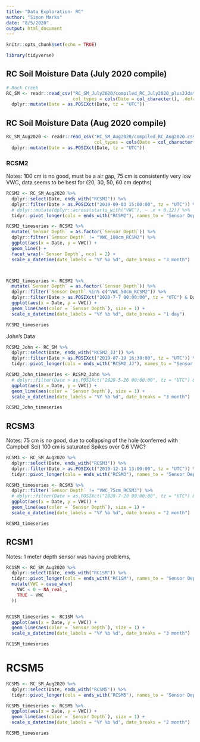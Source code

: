 ```yaml
---
title: "Data Exploration- RC"
author: "Simon Marks"
date: "8/5/2020"
output: html_document
---
```


```r
knitr::opts_chunk$set(echo = TRUE)
```

```r
library(tidyverse)
```

## RC Soil Moisture Data (July 2020 compile)

```r

# Rock Creek
RC_SM <- readr::read_csv("RC_SM_July2020/compiled_RC_July2020_plusJJdata.csv", 
                         col_types = cols(Date = col_character(), .default = col_double())) %>% 
  dplyr::mutate(Date = as.POSIXct(Date, tz = "UTC"))

```

## RC Soil Moisture Data (Aug 2020 compile)

```r
RC_SM_Aug2020 <- readr::read_csv("RC_SM_Aug2020/compiled_RC_Aug2020.csv", 
                                 col_types = cols(Date = col_character(), .default = col_double())) %>% 
  dplyr::mutate(Date = as.POSIXct(Date, tz = "UTC"))
```

### RCSM2

Notes: 100 cm is no good, must be a air gap, 75 cm is consistently very low VWC, data seems to be best for (20, 30, 50, 60 cm depths)

```r

RCSM2 <- RC_SM_Aug2020 %>% 
  dplyr::select(Date, ends_with("RCSM2")) %>% 
  dplyr::filter(Date > as.POSIXct("2019-09-03 15:00:00", tz = "UTC")) %>%
  # dplyr::mutate(dplyr::across(starts_with("VWC"), ~ .x + 0.12)) %>% 
  tidyr::pivot_longer(cols = ends_with("RCSM2"), names_to = "Sensor Depth", values_to = "VWC")

RCSM2_timeseries <- RCSM2 %>% 
  mutate(`Sensor Depth` = as.factor(`Sensor Depth`)) %>% 
  dplyr::filter(`Sensor Depth` != "VWC_100cm_RCSM2") %>%
  ggplot(aes(x = Date, y = VWC)) + 
  geom_line() + 
  facet_wrap(~`Sensor Depth`, ncol = 2) +
  scale_x_datetime(date_labels = "%Y %b %d", date_breaks = "3 month")



RCSM2_timeseries <- RCSM2 %>%
  mutate(`Sensor Depth` = as.factor(`Sensor Depth`)) %>%
  dplyr::filter(`Sensor Depth` %in% c("VWC_50cm_RCSM2")) %>%
  dplyr::filter(Date > as.POSIXct("2020-7-7 00:00:00", tz = "UTC") & Date < as.POSIXct("2020-7-9 00:00:00", tz = "UTC")) %>% 
  ggplot(aes(x = Date, y = VWC)) +
  geom_line(aes(color = `Sensor Depth`), size = 1) +
  scale_x_datetime(date_labels = "%Y %b %d", date_breaks = "1 day")

RCSM2_timeseries

```

John's Data

```r
RCSM2_John <- RC_SM %>% 
  dplyr::select(Date, ends_with("RCSM2_JJ")) %>% 
  dplyr::filter(Date > as.POSIXct("2019-07-19 16:30:00", tz = "UTC")) %>% 
  tidyr::pivot_longer(cols = ends_with("RCSM2_JJ"), names_to = "Sensor Depth", values_to = "VWC")

RCSM2_John_timeseries <- RCSM2_John %>% 
  # dplyr::filter(Date > as.POSIXct("2020-5-26 00:00:00", tz = "UTC") & Date < as.POSIXct("2020-5-28 00:00:00", tz = "UTC")) %>%
  ggplot(aes(x = Date, y = VWC)) +
  geom_line(aes(color = `Sensor Depth`), size = 1) +
  scale_x_datetime(date_labels = "%Y %b %d", date_breaks = "3 month")

RCSM2_John_timeseries

```

## RCSM3

Notes: 75 cm is no good, due to collapsing of the hole (conferred with Campbell Sci)
100 cm is saturated
Spikes over 0.6 VWC?

```r

RCSM3 <- RC_SM_Aug2020 %>% 
  dplyr::select(Date, ends_with("RCSM3")) %>% 
  dplyr::filter(Date > as.POSIXct("2019-12-14 13:00:00", tz = "UTC")) %>%
  tidyr::pivot_longer(cols = ends_with("RCSM3"), names_to = "Sensor Depth", values_to = "VWC")

RCSM3_timeseries <- RCSM3 %>% 
  dplyr::filter(`Sensor Depth` != "VWC_75cm_RCSM3") %>% 
  # dplyr::filter(Date > as.POSIXct("2020-7-20 00:00:00", tz = "UTC") & Date < as.POSIXct("2020-7-25 00:00:00", tz = "UTC")) %>% 
  ggplot(aes(x = Date, y = VWC)) + 
  geom_line(aes(color = `Sensor Depth`), size = 1) +
  scale_x_datetime(date_labels = "%Y %b %d", date_breaks = "2 month")

RCSM3_timeseries

```

## RCSM1

Notes: 1 meter depth sensor was having problems, 

```r

RC1SM <- RC_SM_Aug2020 %>% 
  dplyr::select(Date, ends_with("RC1SM")) %>%
  tidyr::pivot_longer(cols = ends_with("RC1SM"), names_to = "Sensor Depth", values_to = "VWC") %>% 
  mutate(VWC = case_when(
    VWC < 0 ~ NA_real_,
    TRUE ~ VWC
  ))


RC1SM_timeseries <- RC1SM %>% 
  ggplot(aes(x = Date, y = VWC)) + 
  geom_line(aes(color = `Sensor Depth`), size = 1) +
  scale_x_datetime(date_labels = "%Y %b %d", date_breaks = "3 month")

RC1SM_timeseries
```


# RCSM5

```r

RCSM5 <- RC_SM_Aug2020 %>% 
  dplyr::select(Date, ends_with("RCSM5")) %>%
  tidyr::pivot_longer(cols = ends_with("RCSM5"), names_to = "Sensor Depth", values_to = "VWC")

RCSM5_timeseries <- RCSM5 %>% 
  ggplot(aes(x = Date, y = VWC)) + 
  geom_line(aes(color = `Sensor Depth`), size = 1) +
  scale_x_datetime(date_labels = "%Y %b %d", date_breaks = "2 month")

RCSM5_timeseries

```



